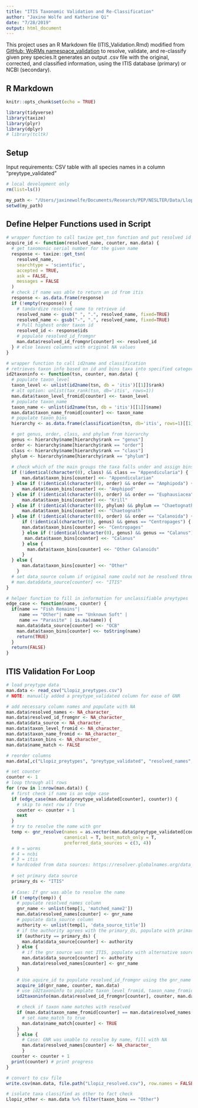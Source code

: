 ```yaml
---
title: "ITIS Taxonomic Validation and Re-Classification"
author: "Jaxine Wolfe and Katherine Qi"
date: "7/28/2019"
output: html_document
---
```


This project uses an R Markdown file (ITIS_Validation.Rmd) modified from [GitHub: WoRMs namespace_validation](https://github.com/klqi/EDI-NES-LTER-2019/tree/master/namespace_validation) to resolve, validate, and re-classify given prey species.It generates an output .csv file with the original, corrected, and classified information, using the ITIS database (primary) or NCBI (secondary). 

## R Markdown
```r
knitr::opts_chunk$set(echo = TRUE)

library(tidyverse)
library(taxize)
library(plyr)
library(dplyr)
# library(tcltk)
```

## Setup

Input requirements: CSV table with all species names in a column "preytype_validated"

```r
# local development only
rm(list=ls())

my_path <- "/Users/jaxinewolfe/Documents/Research/PEP/NESLTER/Data/LlopizLab/Abundance/itis_validation"
setwd(my_path)

```


## Define Helper Functions used in Script 

```r

# wrapper function to call taxize get_tsn function and put resolved id into appropriate column
acquire_id <- function(resolved_name, counter, man.data) {
  # get taxomonic serial number for the given name
  response <- taxize::get_tsn(
    resolved_name,
    searchtype = 'scientific',
    accepted = TRUE,
    ask = FALSE,
    messages = FALSE
  )
  # check if name was able to return an id from itis
  response <- as.data.frame(response)
  if (!empty(response)) {
    # tandardize resolved name to retrieve id
    resolved_name <- gsub(" ", ".", resolved_name, fixed=TRUE)
    resolved_name <- gsub("-", ".", resolved_name, fixed=TRUE)
    # Pull highest order taxon id
    resolved_id <- response$ids
    # populate resolved_id_fromgnr
    man.data$resolved_id_fromgnr[counter] <<- resolved_id
  } # else leaves columns with original NA values
}

# wrapper function to call id2name and classification
# retrieves taxon info based on id and bins taxa into specified categories
id2taxoninfo <- function(tsn, counter, man.data) {
  # populate taxon_level 
  taxon_level <- unlist(id2name(tsn, db = 'itis')[[1]]$rank)
  # alt option: unlist(tax_rank(tsn, db='itis', rows=1))
  man.data$taxon_level_fromid[counter] <<- taxon_level
  # populate taxon_name
  taxon_name <- unlist(id2name(tsn, db = 'itis')[[1]]$name)
  man.data$taxon_name_fromid[counter] <<- taxon_name
  # populate taxon_bins
  hierarchy <- as.data.frame(classification(tsn, db='itis', rows=1)[[1]])

  # get genus, order, class, and phylum from hierarchy
  genus <- hierarchy$name[hierarchy$rank == "genus"]
  order <- hierarchy$name[hierarchy$rank == "order"]
  class <- hierarchy$name[hierarchy$rank == "class"]
  phylum <- hierarchy$name[hierarchy$rank == "phylum"]
  
  # check which of the main groups the taxa falls under and assign bins
  if (!identical(character(0), class) && class == "Appendicularia") {
      man.data$taxon_bins[counter] <<- "Appendicularian"
  } else if (!identical(character(0), order) && order == "Amphipoda") {
      man.data$taxon_bins[counter] <<- "Amphipod"
  } else if (!identical(character(0), order) && order == "Euphausiacea") {
      man.data$taxon_bins[counter] <<- "Krill"
  } else if (!identical(character(0), phylum) && phylum == "Chaetognatha") {
      man.data$taxon_bins[counter] <<- "Chaetognath"
  } else if (!identical(character(0), order) && order == "Calanoida") {
      if (!identical(character(0), genus) && genus == "Centropages") {
      man.data$taxon_bins[counter] <<- "Centropages"
      } else if (!identical(character(0), genus) && genus == "Calanus") {
       man.data$taxon_bins[counter] <<- "Calanus"
      } else {
        man.data$taxon_bins[counter] <<- "Other Calanoids"
      }
  } else {
      man.data$taxon_bins[counter] <<- "Other"
    }
  # set data_source column if original name could not be resolved through gnr 
  # man.data$data_source[counter] <<- "ITIS"
}

# helper function to fill in information for unclassifiable preytypes
edge_case <- function(name, counter) {
  if(name == "Fish Remains"|
     name == "Other"| name == "Unknown Soft" | 
     name == "Parasite" | is.na(name)) {
    man.data$data_source[counter] <<- "OCB"
    man.data$taxon_bins[counter] <<- toString(name)
    return(TRUE)
  }
  return(FALSE)
}

```

## ITIS Validation For Loop

```r

# load preytype data
man.data <- read_csv("Llopiz_preytypes.csv")
# NOTE: manually added a preytype_validated column for ease of GNR

# add necessary column names and populate with NA 
man.data$resolved_names <- NA_character_
man.data$resolved_id_fromgnr <- NA_character_
man.data$data_source <- NA_character_
man.data$taxon_level_fromid <- NA_character_
man.data$taxon_name_fromid <- NA_character_
man.data$taxon_bins <- NA_character_
man.data$name_match <- FALSE

# reorder columns
man.data[,c("Llopiz_preytypes", "preytype_validated", "resolved_names", "resolved_id_fromgnr", "data_source", "taxon_level_fromid", "taxon_name_fromid", "taxon_bins", "name_match")] 

# set counter
counter <- 1
# loop through all rows
for (row in 1:nrow(man.data)) {
  # first check if name is an edge case
  if (edge_case(man.data$preytype_validated[counter], counter)) {
    # skip to next row if true
    counter <- counter + 1
    next
  }
  # try to resolve the name with gnr
  temp <- gnr_resolve(names = as.vector(man.data$preytype_validated[counter]), 
                      canonical = T, best_match_only = T, 
                      preferred_data_sources = c(3, 4)) 
  # 9 = worms
  # 4 = ncbi
  # 3 = itis
  # hardcoded from data sources: https://resolver.globalnames.org/data_sources
  
  # set primary data source
  primary_ds <- "ITIS"
  
  # Case: If gnr was able to resolve the name 
  if (!empty(temp)) {
    # populate resolved_names column
    gnr_name <- unlist(temp[1, 'matched_name2'])
    man.data$resolved_names[counter] <- gnr_name
    # populate data_source column
    authority <- unlist(temp[1, 'data_source_title'])
    # if the authority agrees with the primary_ds, populate with primary source
    if (authority == primary_ds) {
      man.data$data_source[counter] <- authority
    } else {
      # if the gnr source was not ITIS, populate with alternative source
      man.data$data_source[counter] <- authority
      man.data$resolved_names[counter] <- gnr_name
    }
    
    # Use aquire_id to populate resolved_id_fromgnr using the gnr_name
    acquire_id(gnr_name, counter, man.data)
    # use id2taxoninfo to poplate taxon_level_fromid, taxon_name_fromid, and taxon_bins
    id2taxoninfo(man.data$resolved_id_fromgnr[counter], counter, man.data)

    # check if taxon name matches with resolved
    if (man.data$taxon_name_fromid[counter] == man.data$resolved_names[counter]) {
      # set name_match to true
      man.data$name_match[counter] <- TRUE
    }
    } else { 
      # Case: GNR was unable to resolve by name, fill with NA
      man.data$resolved_names[counter] <- NA_character_
      }
  counter <- counter + 1
  print(counter) # print progress
}

# convert to csv file 
write.csv(man.data, file.path("Llopiz_resolved.csv"), row.names = FALSE)

# isolate taxa classified as other to fact check
Llopiz_other <- man.data %>% filter(taxon_bins == "Other")

```

